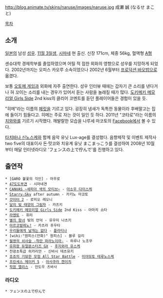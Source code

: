 http://blog.animate.tv/skins/naruse/images/naruse.jpg
成瀬 誠 (なるせ まこと)

[[목차]]
== 소개 ==
[[일본]]의 남성 [[성우]]. [[11월 3일]]생, [[시마네]] 현 출신. 신장 171cm, 체중 56kg, 혈액형 [[A형]]

센슈대학 경제학부를 졸업하였으며 어릴 적 접한 외화의 영향으로 성우를 지망하게 되었다. 2002년까지는 오피스 카오루 소속이었으나 2002년 6월부터 [[프로덕션 바오밥]]으로 옮겼다.

보통 [[오토메 게임]]과 외화에 자주 출연한다.
성우 인터뷰 때에는 갑자기 큰 소리를 낸다거나 혀 꼬이는 소리를 내는 경우가 있어서 듣는 사람을 놀래킬 때가 많다. [[도키메키 메모리얼 Girls Side]] 2nd kiss의 클리어 코멘트를 듣던 플레이어들은 경험이 있을 듯.

"히메"라는 이름의 [[페릿]]을 기르고 있다. 굉장히 냄새가 독특한 동물이라 후배말고는 집에 들이기 힘들다고. 히메는 주로 자는 것이 일인 듯 하다. 2011년 "코타로"라는 이름의 [[치와와]]를 기르기 시작했다. 깨발랄한 모습을 나루세 마코토의 [[Facebook]]에서 볼 수 있다.

[[타치바나 신노스케]]와 함께 음악 유닛 Lux-age를 결성했다. 
음향제작 및 이벤트 제작사 two five의 대표이사 돈·맛코와 치유계 유닛 まこまっこう를 결성하여 2008년 10월부터 매달 인터넷라디오 'フェンスの上で佇んで'를 진행하고 있다.

== 출연작 ==
 * [GARO 불꽃의 각인] - 마우로
 * [[47도도부견]] - 시마네견
 * [[CANVAS ~세피아 색의 모티브~]] - [[아소우 다이스케]]
 * [[Starry☆Sky]] after autumn - 카키노 마코토
 * [[갓이터 2]] - 로미오 레오니
 * [[달의 빛 태양의 그림자]] - 카즈키
 * [[도키메키 메모리얼 Girls Side]] 2nd Kiss - 아마치 쇼타
 * [[라멘토]] - 휘리
 * [[별의 왕녀]] 빛의 언덕 - 유우미 나츠키
 * [[아르코발레노!]] - 카츠라 후우타
 * [[우리들에게 날개는 없다]] - [[플라티나]]
 * [wiki:"원피스(만화)" 원피스] - 블루 길리
 * [[월영의 쇠사슬 -착란 파라노이아-]] - 하루나 노조무
 * [[유희왕 듀얼몬스터즈 GX]] - [[후지와라 유스케]]
 * 전광초특급 히카리안 - 신바시 테츠유키
 * [[죠죠의 기묘한 모험 All Star Battle]] - [[미야모토 테루노스케]]
 * [[프린세스 메이커 5]] - [[아사쿠라 켄이치]]
 * [[학원 앨리스]] - 안도우 츠바사

=== 라디오 ===
 * フェンスの上で佇んで
